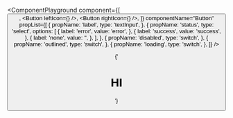 
<ComponentPlayground
  component={[
    <Button />,
    <Button leftIcon={<HiHome />} />,
    <Button rightIcon={<HiHome />} />,
  ]}
  componentName="Button"
  propList={[
    {
      propName: 'label',
      type: 'textInput',
    },
    {
      propName: 'status',
      type: 'select',
      options: [
        {
          label: 'error',
          value: 'error',
        },
        {
          label: 'success',
          value: 'success',
        },
        {
          label: 'none',
          value: '',
        },
      ],
    },
    {
      propName: 'disabled',
      type: 'switch',
    },
    {
      propName: 'outlined',
      type: 'switch',
    },
    {
      propName: 'loading',
      type: 'switch',
    },
  ]}
/>

<CodeBlock>{'<h1>HI</h1>'}</CodeBlock>
